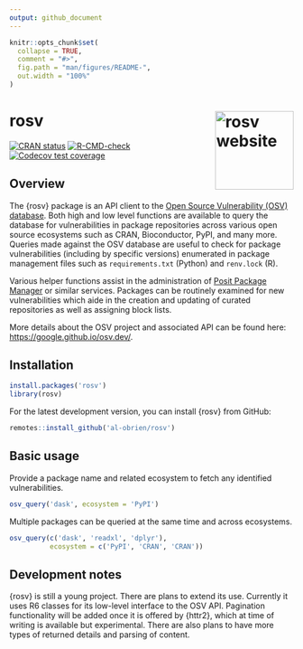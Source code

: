 ```yaml
---
output: github_document
---
```


<!-- README.md is generated from README.Rmd. Please edit that file -->

```r
knitr::opts_chunk$set(
  collapse = TRUE,
  comment = "#>",
  fig.path = "man/figures/README-",
  out.width = "100%"
)
```

# rosv <a href="https://al-obrien.github.io/rosv/"><img src="man/figures/logo.png" align="right" height="139" alt="rosv website" /></a>

<!-- badges: start -->
[![CRAN status](https://www.r-pkg.org/badges/version/rosv)](https://CRAN.R-project.org/package=rosv)
[![R-CMD-check](https://github.com/al-obrien/rosv/actions/workflows/R-CMD-check.yaml/badge.svg)](https://github.com/al-obrien/rosv/actions/workflows/R-CMD-check.yaml)
[![Codecov test coverage](https://codecov.io/gh/al-obrien/rosv/branch/master/graph/badge.svg)](https://app.codecov.io/gh/al-obrien/rosv?branch=master)
<!-- badges: end -->

## Overview

The {rosv} package is an API client to the [Open Source Vulnerability (OSV) database](https://osv.dev/). Both high and low level functions are available to query the database for vulnerabilities in package repositories across various open source ecosystems such as CRAN, Bioconductor, PyPI, and many more. Queries made against the OSV database are useful to check for package vulnerabilities (including by specific versions) enumerated in package management files such as `requirements.txt` (Python) and `renv.lock` (R). 

Various helper functions assist in the administration of [Posit Package Manager](https://packagemanager.posit.co/client/#/) or similar services. Packages can be routinely examined for new vulnerabilities which aide in the creation and updating of curated repositories as well as assigning block lists.

More details about the OSV project and associated API can be found here: [https://google.github.io/osv.dev/](https://google.github.io/osv.dev/).

## Installation

```r
install.packages('rosv')
library(rosv)
```

For the latest development version, you can install {rosv} from GitHub:
```r
remotes::install_github('al-obrien/rosv')
```

## Basic usage

Provide a package name and related ecosystem to fetch any identified vulnerabilities.

```r
osv_query('dask', ecosystem = 'PyPI')
```

Multiple packages can be queried at the same time and across ecosystems.

```r
osv_query(c('dask', 'readxl', 'dplyr'),
          ecosystem = c('PyPI', 'CRAN', 'CRAN'))
```


## Development notes

{rosv} is still a young project. There are plans to extend its use. Currently it uses R6 
classes for its low-level interface to the OSV API. Pagination functionality will be added 
once it is offered by {httr2}, which at time of writing is available but experimental.
There are also plans to have more types of returned details and parsing of content.
